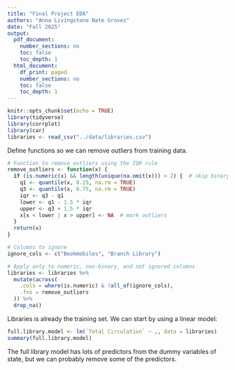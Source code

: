 ```yaml
---
title: "Final Project EDA"
authors: "Anna Livingstone Nate Groves"
date: "Fall 2025"
output:
  pdf_document:
    number_sections: no
    toc: false
    toc_depth: 1
  html_document:
    df_print: paged
    number_sections: no
    toc: false
    toc_depth: 1
---
```


```r
knitr::opts_chunk$set(echo = TRUE)
library(tidyverse)
library(corrplot)
library(car)
libraries <- read_csv("../data/libraries.csv")
```

Define functions so we can remove outliers from training data.
```r
# Function to remove outliers using the IQR rule
remove_outliers <- function(x) {
  if (is.numeric(x) && length(unique(na.omit(x))) > 2) {  # skip binary
    q1 <- quantile(x, 0.25, na.rm = TRUE)
    q3 <- quantile(x, 0.75, na.rm = TRUE)
    iqr <- q3 - q1
    lower <- q1 - 1.5 * iqr
    upper <- q3 + 1.5 * iqr
    x[x < lower | x > upper] <- NA  # mark outliers
  }
  return(x)
}

# Columns to ignore
ignore_cols <- c("Bookmobiles", "Branch Library")

# Apply only to numeric, non-binary, and not ignored columns
libraries <- libraries %>%
  mutate(across(
    .cols = where(is.numeric) & !all_of(ignore_cols),
    .fns = remove_outliers
  )) %>%
  drop_na()

```

Libraries is already the training set.
We can start by using a linear model:
```r
full.library.model <- lm(`Total Circulation` ~ ., data = libraries)
summary(full.library.model)
```
The full library model has lots of predictors from the dummy variables of state, 
but we can probably remove some of the predictors.




